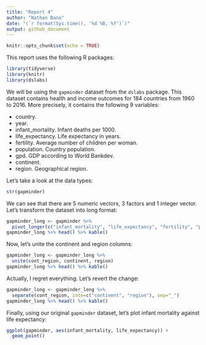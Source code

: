 ```yaml
---
title: "Report 4"
author: "Nathan Bana"
date: "(`r format(Sys.time(), '%d %B, %Y')`)"
output: github_document
---
```


```r
knitr::opts_chunk$set(echo = TRUE)
```
This report uses the following R packages:
```r
library(tidyverse)
library(knitr)
library(dslabs)
```
We will be using the `gapminder` dataset from the `dslabs` package. This dataset contains health and income outcomes for 184 countries from 1960 to 2016. More precisely, it contains the following 9 variables:

* country.
* year.
* infant_mortality. Infant deaths per 1000.
* life_expectancy. Life expectancy in years.
* fertility. Average number of children per woman.
* population. Country population.
* gpd. GDP according to World Bankdev.
* continent.
* region. Geographical region.

Let's take a look at the data types:
```r
str(gapminder)
```
We can see that there are 5 numeric vectors, 3 factors and 1 integer vector.
Let's transform the dataset into long format:
```r
gapminder_long <- gapminder %>% 
  pivot_longer(c("infant_mortality", "life_expectancy", "fertility", "population", "gdp"), names_to = "variable")
gapminder_long %>% head() %>% kable()
```
Now, let's unite the continent and region columns:
```r
gapminder_long <- gapminder_long %>% 
  unite(cont_region, continent, region)
gapminder_long %>% head() %>% kable()
```
Actually, I regret everything. Let's revert the change:
```r
gapminder_long <- gapminder_long %>% 
  separate(cont_region, into=c("continent", "region"), sep="_")
gapminder_long %>% head() %>% kable()
```
Finally, using our original `gapminder` dataset, let's plot infant mortality against life expectancy:
```r
ggplot(gapminder, aes(infant_mortality, life_expectancy)) +
  geom_point()
```

